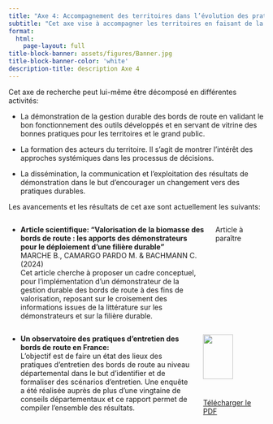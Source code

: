 ```yaml
---
title: "Axe 4: Accompagnement des territoires dans l’évolution des pratiques"
subtitle: "Cet axe vise à accompagner les territoires en faisant de la chaire un espace d’échange, de restitution et de mise à disposition de connaissances par la démonstration des outils/méthodes développés dans les axes précédents, par la formation et la mise en valeur des bonnes pratiques sur les territoires d’expérimentation."
format: 
  html:
    page-layout: full
title-block-banner: assets/figures/Banner.jpg
title-block-banner-color: 'white'
description-title: description Axe 4
---
```


Cet axe de recherche peut lui-même être décomposé en différentes activités:

- La démonstration de la gestion durable des bords de route en validant le bon fonctionnement des outils développés et en servant de vitrine des bonnes pratiques pour les territoires et le grand public.

- La formation des acteurs du territoire. Il s'agit de montrer l'intérêt des approches systémiques dans les processus de décisions.

- La dissémination, la communication et l'exploitation des résultats de démonstration dans le but d'encourager un changement vers des pratiques durables.

Les avancements et les résultats de cet axe sont actuellement les suivants:

:::: {.columns .column-page-inset}
::: {.column width="80%"}
- **Article scientifique: "Valorisation de la biomasse des bords de route : les apports des démonstrateurs pour le déploiement d’une filière durable"** <br>
MARCHE B., CAMARGO PARDO M. & BACHMANN C. (2024) <br>
Cet article cherche à proposer un cadre conceptuel, pour l’implémentation d’un démonstrateur de la gestion durable des bords de route à des fins de valorisation, reposant sur le croisement des informations issues de la littérature sur les démonstrateurs et sur la filière durable.
:::
::: {.column width="20%"}
Article à paraître
:::
::::

:::: {.columns .column-page-inset}
::: {.column width="75%"}
- **Un observatoire des pratiques d'entretien des bords de route en France:** <br>
L'objectif est de faire un état des lieux des pratiques d'entretien des bords de route au niveau départemental dans le but d'identifier et de formaliser des scénarios d'entretien. Une enquête a été réalisée auprès de plus d'une vingtaine de conseils départementaux et ce rapport permet de compiler l'ensemble des résultats.
:::
::: {.column width="25%"}
![](assets/img_observatoire.JPG){width=70% fig-align='center'}
[Télécharger le PDF](https://drive.google.com/file/d/15xHW4QB07705LAqrpRR5bm0CmlJw2Bjj/view?usp=drive_link)
:::
::::

